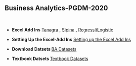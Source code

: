 <h2>Business Analytics-PGDM-2020</h2>
<p>&nbsp;</p>

<ul>
<li>
<p><strong>Excel Add Ins</strong> <a href="http://eric.univ-lyon2.fr/~ricco/tanagra/en/tanagra.html" target="_blank" rel="noopener">Tanagra</a> , <a href="http://eric.univ-lyon2.fr/~ricco/sipina.html" target="_blank" rel="noopener">Sipina</a> , <a href="https://regressit.com/regressitlogistic.html" target="_blank" rel="noopener">RegressItLogistic</a>  </p>
</li>
</ul>

<ul>
<li>
<p><strong>Setting Up the Excel-Add Ins</strong> <a href="Excel Add-ins.htm">Setting up the Excel Add Ins</a> </p>
</li>
</ul>


<ul>
<li>
<p><strong>Download Datsets </strong> <a href="https://bit.ly/3bTdPwO" download>BA Datasets</a> </p>
</li>
</ul>

<ul>
<li>

<p><strong>Textbook Datsets </strong> <a href="https://www.wileyindia.com/business-analytics-the-science-of-data-driven-decision-making.html" target="_blank" rel="noopener">Textbook Datasets</a> </p>
</li>
</ul>



 


